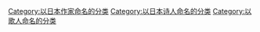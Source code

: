 [[Category:以日本作家命名的分类|Category:以日本作家命名的分类]]
[[Category:以日本诗人命名的分类|Category:以日本诗人命名的分类]]
[[Category:以歌人命名的分类|Category:以歌人命名的分类]]